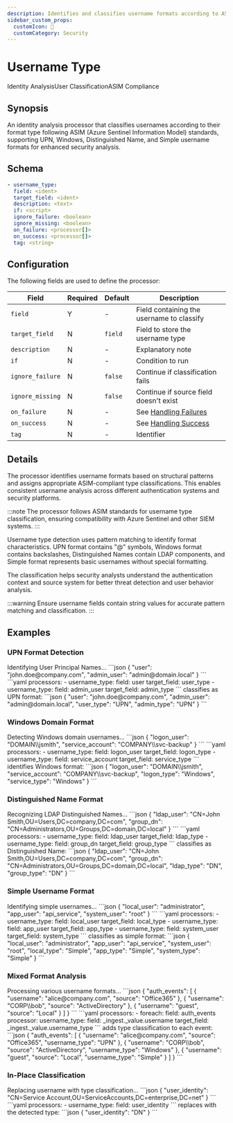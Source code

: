 ```yaml
---
description: Identifies and classifies username formats according to ASIM standards
sidebar_custom_props: 
  customIcon: 👤
  customCategory: Security
---
```


# Username Type

<span className="theme-doc-version-badge badge badge--primary">Identity Analysis</span><span className="theme-doc-version-badge badge badge--secondary">User Classification</span><span className="theme-doc-version-badge badge badge--secondary">ASIM Compliance</span>

## Synopsis

An identity analysis processor that classifies usernames according to their format type following ASIM (Azure Sentinel Information Model) standards, supporting UPN, Windows, Distinguished Name, and Simple username formats for enhanced security analysis.

## Schema

```yaml {2}
- username_type:
  field: <ident>
  target_field: <ident>
  description: <text>
  if: <script>
  ignore_failure: <boolean>
  ignore_missing: <boolean>
  on_failure: <processor[]>
  on_success: <processor[]>
  tag: <string>
```

## Configuration

The following fields are used to define the processor:

|Field|Required|Default|Description|
|---|---|---|---|
|`field`|Y|-|Field containing the username to classify|
|`target_field`|N|`field`|Field to store the username type|
|`description`|N|-|Explanatory note|
|`if`|N|-|Condition to run|
|`ignore_failure`|N|`false`|Continue if classification fails|
|`ignore_missing`|N|`false`|Continue if source field doesn't exist|
|`on_failure`|N|-|See [Handling Failures](../handling-failures.mdx)|
|`on_success`|N|-|See [Handling Success](../handling-success.mdx)|
|`tag`|N|-|Identifier|

## Details

The processor identifies username formats based on structural patterns and assigns appropriate ASIM-compliant type classifications. This enables consistent username analysis across different authentication systems and security platforms.

:::note
The processor follows ASIM standards for username type classification, ensuring compatibility with Azure Sentinel and other SIEM systems.
:::

Username type detection uses pattern matching to identify format characteristics. UPN format contains "@" symbols, Windows format contains backslashes, Distinguished Names contain LDAP components, and Simple format represents basic usernames without special formatting.

The classification helps security analysts understand the authentication context and source system for better threat detection and user behavior analysis.

:::warning
Ensure username fields contain string values for accurate pattern matching and classification.
:::

## Examples

### UPN Format Detection

<ExampleGrid>
  <CommentCol>
    Identifying User Principal Names...
  </CommentCol>
  <CodeCol>
    ```json
    {
      "user": "john.doe@company.com",
      "admin_user": "admin@domain.local"
    }
    ```
    ```yaml
    processors:
      - username_type:
        field: user
        target_field: user_type
      - username_type:
        field: admin_user
        target_field: admin_type
    ```
  </CodeCol>
  <CommentCol>
    classifies as UPN format:
  </CommentCol>
  <CodeCol>
    ```json
    {
      "user": "john.doe@company.com",
      "admin_user": "admin@domain.local",
      "user_type": "UPN",
      "admin_type": "UPN"
    }
    ```
  </CodeCol>
</ExampleGrid>

### Windows Domain Format

<ExampleGrid>
  <CommentCol>
    Detecting Windows domain usernames...
  </CommentCol>
  <CodeCol>
    ```json
    {
      "logon_user": "DOMAIN\\jsmith",
      "service_account": "COMPANY\\svc-backup"
    }
    ```
    ```yaml
    processors:
      - username_type:
        field: logon_user
        target_field: logon_type
      - username_type:
        field: service_account
        target_field: service_type
    ```
  </CodeCol>
  <CommentCol>
    identifies Windows format:
  </CommentCol>
  <CodeCol>
    ```json
    {
      "logon_user": "DOMAIN\\jsmith",
      "service_account": "COMPANY\\svc-backup",
      "logon_type": "Windows",
      "service_type": "Windows"
    }
    ```
  </CodeCol>
</ExampleGrid>

### Distinguished Name Format

<ExampleGrid>
  <CommentCol>
    Recognizing LDAP Distinguished Names...
  </CommentCol>
  <CodeCol>
    ```json
    {
      "ldap_user": "CN=John Smith,OU=Users,DC=company,DC=com",
      "group_dn": "CN=Administrators,OU=Groups,DC=domain,DC=local"
    }
    ```
    ```yaml
    processors:
      - username_type:
        field: ldap_user
        target_field: ldap_type
      - username_type:
        field: group_dn
        target_field: group_type
    ```
  </CodeCol>
  <CommentCol>
    classifies as Distinguished Name:
  </CommentCol>
  <CodeCol>
    ```json
    {
      "ldap_user": "CN=John Smith,OU=Users,DC=company,DC=com",
      "group_dn": "CN=Administrators,OU=Groups,DC=domain,DC=local",
      "ldap_type": "DN",
      "group_type": "DN"
    }
    ```
  </CodeCol>
</ExampleGrid>

### Simple Username Format

<ExampleGrid>
  <CommentCol>
    Identifying simple usernames...
  </CommentCol>
  <CodeCol>
    ```json
    {
      "local_user": "administrator",
      "app_user": "api_service",
      "system_user": "root"
    }
    ```
    ```yaml
    processors:
      - username_type:
        field: local_user
        target_field: local_type
      - username_type:
        field: app_user
        target_field: app_type
      - username_type:
        field: system_user
        target_field: system_type
    ```
  </CodeCol>
  <CommentCol>
    classifies as simple format:
  </CommentCol>
  <CodeCol>
    ```json
    {
      "local_user": "administrator",
      "app_user": "api_service",
      "system_user": "root",
      "local_type": "Simple",
      "app_type": "Simple",
      "system_type": "Simple"
    }
    ```
  </CodeCol>
</ExampleGrid>

### Mixed Format Analysis

<ExampleGrid>
  <CommentCol>
    Processing various username formats...
  </CommentCol>
  <CodeCol>
    ```json
    {
      "auth_events": [
        {
          "username": "alice@company.com",
          "source": "Office365"
        },
        {
          "username": "CORP\\bob",
          "source": "ActiveDirectory"
        },
        {
          "username": "guest",
          "source": "Local"
        }
      ]
    }
    ```
    ```yaml
    processors:
      - foreach:
        field: auth_events
        processor:
          username_type:
            field: _ingest._value.username
            target_field: _ingest._value.username_type
    ```
  </CodeCol>
  <CommentCol>
    adds type classification to each event:
  </CommentCol>
  <CodeCol>
    ```json
    {
      "auth_events": [
        {
          "username": "alice@company.com",
          "source": "Office365",
          "username_type": "UPN"
        },
        {
          "username": "CORP\\bob",
          "source": "ActiveDirectory",
          "username_type": "Windows"
        },
        {
          "username": "guest",
          "source": "Local",
          "username_type": "Simple"
        }
      ]
    }
    ```
  </CodeCol>
</ExampleGrid>

### In-Place Classification

<ExampleGrid>
  <CommentCol>
    Replacing username with type classification...
  </CommentCol>
  <CodeCol>
    ```json
    {
      "user_identity": "CN=Service Account,OU=ServiceAccounts,DC=enterprise,DC=net"
    }
    ```
    ```yaml
    processors:
      - username_type:
        field: user_identity
    ```
  </CodeCol>
  <CommentCol>
    replaces with the detected type:
  </CommentCol>
  <CodeCol>
    ```json
    {
      "user_identity": "DN"
    }
    ```
  </CodeCol>
</ExampleGrid>
